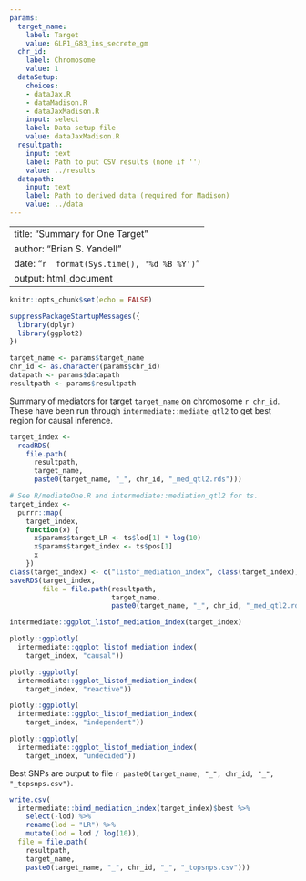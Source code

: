 ```yaml
---
params:
  target_name:
    label: Target
    value: GLP1_G83_ins_secrete_gm
  chr_id:
    label: Chromosome
    value: 1
  dataSetup:
    choices:
    - dataJax.R
    - dataMadison.R
    - dataJaxMadison.R
    input: select
    label: Data setup file
    value: dataJaxMadison.R
  resultpath:
    input: text
    label: Path to put CSV results (none if '')
    value: ../results
  datapath:
    input: text
    label: Path to derived data (required for Madison)
    value: ../data
---
```


---
title: "Summary for One Target"
author: "Brian S. Yandell"
date: "`r  format(Sys.time(), '%d %B %Y')`"
output: html_document
---

```r
knitr::opts_chunk$set(echo = FALSE)
```

```r
suppressPackageStartupMessages({
  library(dplyr)
  library(ggplot2)
})
```

```r
target_name <- params$target_name
chr_id <- as.character(params$chr_id)
datapath <- params$datapath
resultpath <- params$resultpath
```

Summary of mediators for target `target_name` on chromosome `r chr_id`. These have been run through `intermediate::mediate_qtl2` to get best region for causal inference.

```r
target_index <- 
  readRDS(
    file.path(
      resultpath,
      target_name,
      paste0(target_name, "_", chr_id, "_med_qtl2.rds")))
```

```r
# See R/mediateOne.R and intermediate::mediation_qtl2 for ts.
target_index <-
  purrr::map(
    target_index,
    function(x) {
      x$params$target_LR <- ts$lod[1] * log(10)
      x$params$target_index <- ts$pos[1]
      x
    })
class(target_index) <- c("listof_mediation_index", class(target_index))
saveRDS(target_index, 
        file = file.path(resultpath,
                         target_name,
                         paste0(target_name, "_", chr_id, "_med_qtl2.rds")))
```

```r
intermediate::ggplot_listof_mediation_index(target_index)
```

```r
plotly::ggplotly(
  intermediate::ggplot_listof_mediation_index(
    target_index, "causal"))
```

```r
plotly::ggplotly(
  intermediate::ggplot_listof_mediation_index(
    target_index, "reactive"))
```

```r
plotly::ggplotly(
  intermediate::ggplot_listof_mediation_index(
    target_index, "independent"))
```

```r
plotly::ggplotly(
  intermediate::ggplot_listof_mediation_index(
    target_index, "undecided"))
```

Best SNPs are output to file `r paste0(target_name, "_", chr_id, "_", "_topsnps.csv")`.

```r
write.csv(
  intermediate::bind_mediation_index(target_index)$best %>%
    select(-lod) %>%
    rename(lod = "LR") %>%
    mutate(lod = lod / log(10)),
  file = file.path(
    resultpath, 
    target_name,
    paste0(target_name, "_", chr_id, "_", "_topsnps.csv")))
```
